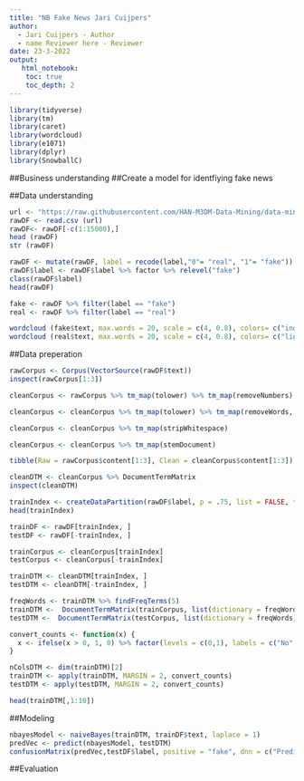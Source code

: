 ---
title: "NB Fake News Jari Cuijpers"
author:
  - Jari Cuijpers - Author
  - name Reviewer here - Reviewer
date: 23-3-2022
output:
   html_notebook:
    toc: true
    toc_depth: 2
---

```{r}
library(tidyverse)
library(tm)
library(caret)
library(wordcloud)
library(e1071)
library(dplyr)
library(SnowballC)
```

##Business understanding
##Create a model for identfiying fake news

##Data understanding

```{r}
url <- "https://raw.githubusercontent.com/HAN-M3DM-Data-Mining/data-mining-s2y2122-jaricuijpers/master/datasets/NB-fakenews.csv"
rawDF <- read.csv (url)
rawDF<- rawDF[-c(1:15000),]
head (rawDF)
str (rawDF)
```

```{r}
rawDF <- mutate(rawDF, label = recode(label,"0"= "real", "1"= "fake"))
rawDF$label <- rawDF$label %>% factor %>% relevel("fake")
class(rawDF$label)
head(rawDF)
```

```{r}
fake <- rawDF %>% filter(label == "fake")
real <- rawDF %>% filter(label == "real")

wordcloud (fake$text, max.words = 20, scale = c(4, 0.8), colors= c("indianred1","indianred2","indianred3","indianred"))
wordcloud (real$text, max.words = 20, scale = c(4, 0.8), colors= c("lightsteelblue1","lightsteelblue2","lightsteelblue3","lightsteelblue"))
```

##Data preperation

```{r}
rawCorpus <- Corpus(VectorSource(rawDF$text))
inspect(rawCorpus[1:3])
```

```{r}
cleanCorpus <- rawCorpus %>% tm_map(tolower) %>% tm_map(removeNumbers)

cleanCorpus <- cleanCorpus %>% tm_map(tolower) %>% tm_map(removeWords, stopwords()) %>% tm_map(removePunctuation)

cleanCorpus <- cleanCorpus %>% tm_map(stripWhitespace)

cleanCorpus <- cleanCorpus %>% tm_map(stemDocument)
```

```{r}
tibble(Raw = rawCorpus$content[1:3], Clean = cleanCorpus$content[1:3])
```

```{r}
cleanDTM <- cleanCorpus %>% DocumentTermMatrix
inspect(cleanDTM)
```

```{r}
trainIndex <- createDataPartition(rawDF$label, p = .75, list = FALSE, times = 1)
head(trainIndex)
```

```{r}
trainDF <- rawDF[trainIndex, ]
testDF <- rawDF[-trainIndex, ]

trainCorpus <- cleanCorpus[trainIndex]
testCorpus <- cleanCorpus[-trainIndex]

trainDTM <- cleanDTM[trainIndex, ]
testDTM <- cleanDTM[-trainIndex, ]

freqWords <- trainDTM %>% findFreqTerms(5)
trainDTM <-  DocumentTermMatrix(trainCorpus, list(dictionary = freqWords))
testDTM <-  DocumentTermMatrix(testCorpus, list(dictionary = freqWords))
```

```{r}
convert_counts <- function(x) {
  x <- ifelse(x > 0, 1, 0) %>% factor(levels = c(0,1), labels = c("No", "Yes"))
}

nColsDTM <- dim(trainDTM)[2]
trainDTM <- apply(trainDTM, MARGIN = 2, convert_counts)
testDTM <- apply(testDTM, MARGIN = 2, convert_counts)

head(trainDTM[,1:10])
```

##Modeling 

```{r}
nbayesModel <- naiveBayes(trainDTM, trainDF$text, laplace = 1)
predVec <- predict(nbayesModel, testDTM)
confusionMatrix(predVec,testDF$label, positive = "fake", dnn = c("Prediction", "True"))
```
##Evaluation
